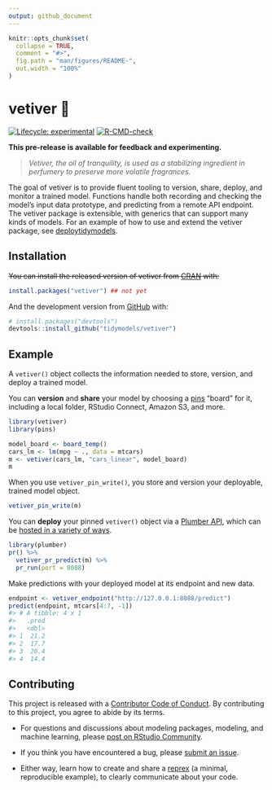 ```yaml
---
output: github_document
---
```


<!-- README.md is generated from README.Rmd. Please edit that file -->

```r
knitr::opts_chunk$set(
  collapse = TRUE,
  comment = "#>",
  fig.path = "man/figures/README-",
  out.width = "100%"
)
```

# vetiver 🏺

<!-- badges: start -->
[![Lifecycle: experimental](https://img.shields.io/badge/lifecycle-experimental-orange.svg)](https://lifecycle.r-lib.org/articles/stages.html#experimental)
[![R-CMD-check](https://github.com/tidymodels/vetiver/workflows/R-CMD-check/badge.svg)](https://github.com/tidymodels/vetiver/actions)
<!-- badges: end -->

**This pre-release is available for feedback and experimenting.**

> _Vetiver, the oil of tranquility, is used as a stabilizing ingredient in perfumery to preserve more volatile fragrances._

The goal of vetiver is to provide fluent tooling to version, share, deploy, and monitor a trained model. Functions handle both recording and checking the model's input data prototype, and predicting from a remote API endpoint. The vetiver package is extensible, with generics that can support many kinds of models. For an example of how to use and extend the vetiver package, see [deploytidymodels](https://github.com/juliasilge/deploytidymodels).

## Installation

~~You can install the released version of vetiver from [CRAN](https://CRAN.R-project.org) with:~~

``` r
install.packages("vetiver") ## not yet
```

And the development version from [GitHub](https://github.com/) with:

``` r
# install.packages("devtools")
devtools::install_github("tidymodels/vetiver")
```

## Example

A `vetiver()` object collects the information needed to store, version, and deploy a trained model. 

You can **version** and **share** your model by choosing a [pins](https://pins.rstudio.com/dev/) "board" for it, including a local folder, RStudio Connect, Amazon S3, and more.

```r
library(vetiver)
library(pins)

model_board <- board_temp()
cars_lm <- lm(mpg ~ ., data = mtcars)
m <- vetiver(cars_lm, "cars_linear", model_board)
m
```

When you use `vetiver_pin_write()`, you store and version your deployable, trained model object.

```r
vetiver_pin_write(m)
```

You can **deploy** your pinned `vetiver()` object via a [Plumber API](https://www.rplumber.io/), which can be [hosted in a variety of ways](https://www.rplumber.io/articles/hosting.html).


```r
library(plumber)
pr() %>%
  vetiver_pr_predict(m) %>%
  pr_run(port = 8088)
```

Make predictions with your deployed model at its endpoint and new data.

``` r
endpoint <- vetiver_endpoint("http://127.0.0.1:8088/predict")
predict(endpoint, mtcars[4:7, -1])
#> # A tibble: 4 x 1
#>   .pred
#>   <dbl>
#> 1  21.2
#> 2  17.7
#> 3  20.4
#> 4  14.4
```


## Contributing

This project is released with a [Contributor Code of Conduct](https://contributor-covenant.org/version/2/0/CODE_OF_CONDUCT.html). By contributing to this project, you agree to abide by its terms.

- For questions and discussions about modeling packages, modeling, and machine learning, please [post on RStudio Community](https://community.rstudio.com/new-topic?category_id=15&tags=tidymodels,question).

- If you think you have encountered a bug, please [submit an issue](https://github.com/tidymodels/vetiver/issues).

- Either way, learn how to create and share a [reprex](https://reprex.tidyverse.org/articles/articles/learn-reprex.html) (a minimal, reproducible example), to clearly communicate about your code.

